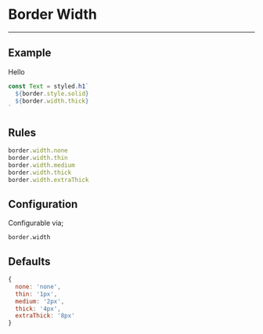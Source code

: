 
# Border Width

---

## Example

<Width>Hello</Width>

```js
const Text = styled.h1`
  ${border.style.solid}
  ${border.width.thick}
`
```

## Rules

```js
border.width.none
border.width.thin
border.width.medium
border.width.thick
border.width.extraThick
```

## Configuration

Configurable via;

```
border.width
```

## Defaults

```js
{
  none: 'none',
  thin: '1px',
  medium: '2px',
  thick: '4px',
  extraThick: '8px'
}
```
